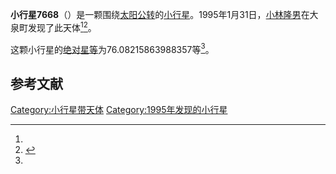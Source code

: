 {{Infobox planet
| bgcolour = #FFFFC0
| name = 7668 Mizunotakao
| symbol = 
| image = 
| caption = 
| discovery = yes
| discovery_ref = 
| discoverer = [[小林隆男|小林隆男]]
| discovery_site = [[大泉町|大泉町]] 
| discovered = 1995年1月31日
| designations = yes
| mp_name = 
| named_after = 
| alt_names = 1995 BR3/ 1977 FF1 / 1977 GU / 1988 GT
| mp_category = [[主带小行星|主带小行星]]
| orbit_ref = <ref name="a">[http://ssd.jpl.nasa.gov/sbdb.cgi?sstr=7668 7668 Mizunotakao] {{Wayback|url=http://ssd.jpl.nasa.gov/sbdb.cgi?sstr=7668 |date=20201124025108 }}，小行星數據庫瀏覽器（JPL Small-Body Database Browser）－[[美国国家航空航天局|美国国家航空航天局]]喷气推进实验室</ref>
| epoch = 2456400.5 (2013年4月18日更新)
| aphelion = {{convert|2.781517966381896|AU|km|3|abbr=on|lk=out}}
| perihelion = {{convert|1.963530795826734|AU|km|3|abbr=on}}
| semimajor = {{convert|2.372524381104315|AU|km|3|abbr=on}}
| eccentricity = 0.172387516
| period = 1334.794637 [[日|日]]<br />3.65[[儒略年|儒略年]]
| avg_speed = 
| inclination = 2.358675262614856
| asc_node = 166.2318626418315
| mean_anomaly = 
| arg_peri = 76.08215863988357
| satellites = 
| physical_characteristics = yes
| dimensions = 
| mass = 
| density = 
| surface_grav = 
| escape_velocity = 
| sidereal_day = 
| axial_tilt = 
| pole_ecliptic_lat = 
| pole_ecliptic_lon = 
| albedo = 
| temperatures= 
| temp_name1 = 
| mean_temp_1 = 
| max_temp_1 = 
| temp_name2 = 
| max_temp_2 = 
| spectral_type = 
| abs_magnitude = 76.08215863988357
}}

'''小行星7668'''（{{lang-en|7668 Mizunotakao}}）是一颗围绕[[太阳|太阳]][[公转|公转]]的[[小行星|小行星]]。1995年1月31日，[[小林隆男|小林隆男]]在大泉町发现了此天体<ref name="a" /><ref>{{cite news|title=小行星列表|url=http://cfa-www.harvard.edu/iau/lists/NumberedMPs.txt|accessdate=2013-07-08|newspaper=哈佛大学|archive-date=2008-05-17|archive-url=https://web.archive.org/web/20080517010638/http://cfa-www.harvard.edu/iau/lists/NumberedMPs.txt|dead-url=no}}</ref>。

这颗小行星的[[绝对星等|绝对星等]]为76.08215863988357等<ref name="a" />。

==参考文献==
{{reflist}}
{{Minor Planet Number|[[小行星7667|小行星7667]]|[[小行星7669|小行星7669]]}}

{{小天体}}

[[Category:小行星带天体|Category:小行星带天体]]
[[Category:1995年发现的小行星|Category:1995年发现的小行星]]

{{asteroid-stub}}